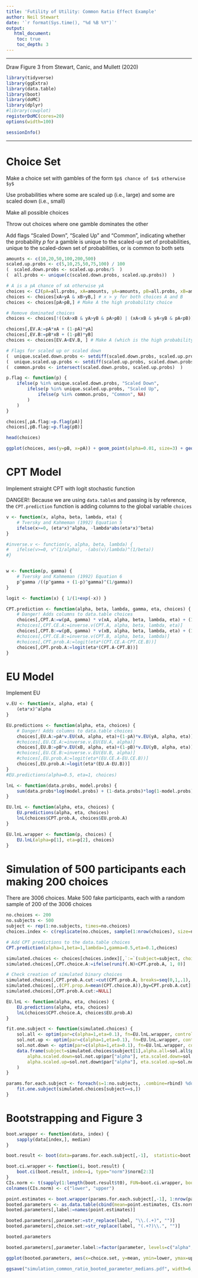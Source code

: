 ```yaml
---
title: 'Futility of Utility: Common Ratio Effect Example'
author: Neil Stewart
date: '`r format(Sys.time(), "%d %B %Y")`'
output: 
   html_document:
    toc: true
    toc_depth: 3 
---
```

---

Draw Figure 3 from Stewart, Canic, and Mullett (2020)

```r
library(tidyverse)
library(ggExtra)
library(data.table)
library(boot)
library(doMC)
library(dplyr)
#library(cowplot)
registerDoMC(cores=20)
options(width=100)
```

```r
sessionInfo()
```

---

# Choice Set

Make a choice set with gambles of the form ``$p$ chance of $x$ otherwise $y$``

Use probabilities where some are scaled up (i.e., large) and some are scaled down (i.e., small)

Make all possible choices

Throw out choices where one gamble dominates the other

Add flags "Scaled Down", "Scaled Up" and "Common", indicating whether the probability $p$ for a gamble is unique to the scaled-up set of probabilities, unique to the scaled-down set of probabilities, or is common to both sets

```r
amounts <- c(10,20,50,100,200,500)
scaled.up.probs <- c(5,10,25,50,75,100) / 100
(  scaled.down.probs <- scaled.up.probs/5  )
(  all.probs <- unique(c(scaled.down.probs, scaled.up.probs))  )

# A is a pA chance of xA otherwise yA
choices <- CJ(pA=all.probs, xA=amounts, yA=amounts, pB=all.probs, xB=amounts, yB=amounts)
choices <- choices[xA>yA & xB>yB,] # x > y for both choices A and B
choices <- choices[pA>pB,] # Make A the high probability choice

# Remove dominated choices
choices <- choices[!((xA>xB & yA>yB & pA>pB) | (xA<xB & yA<yB & pA<pB)),]

choices[,EV.A:=pA*xA + (1-pA)*yA]
choices[,EV.B:=pB*xB + (1-pB)*yB]
choices <- choices[EV.A<EV.B, ] # Make A (which is the high probability choice) have lower EV than B
```

```r
# Flags for scaled up or scaled down
(  unique.scaled.down.probs <- setdiff(scaled.down.probs, scaled.up.probs)  )
(  unique.scaled.up.probs <- setdiff(scaled.up.probs, scaled.down.probs)  )
(  common.probs <- intersect(scaled.down.probs, scaled.up.probs)  )

p.flag <- function(p) {
	ifelse(p %in% unique.scaled.down.probs, "Scaled Down",
		ifelse(p %in% unique.scaled.up.probs, "Scaled Up", 
			ifelse(p %in% common.probs, "Common", NA)
		)
	)
}

choices[,pA.flag:=p.flag(pA)]
choices[,pB.flag:=p.flag(pB)]

head(choices)

ggplot(choices, aes(y=pB, x=pA)) + geom_point(alpha=0.01, size=3) + geom_abline(intercept=0, slope=1) + facet_grid(pA.flag ~pB.flag)
```

# CPT Model

Implement straight CPT with logit stochastic function

DANGER!: Because we are using `data.table`s and passing is by reference, the `CPT.prediction` function is adding columns to the global variable `choices` 

```r
v <- function(x, alpha, beta, lambda, eta) { 
	# Tversky and Kahmeman (1992) Equation 5		
	ifelse(x>=0, (eta*x)^alpha, -lambda*abs(eta*x)^beta) 
} 

#inverse.v <- function(v, alpha, beta, lambda) {
#	ifelse(v>=0, v^(1/alpha), -(abs(v)/lambda)^(1/beta))
#}


w <- function(p, gamma) {
	# Tversky and Kahmeman (1992) Equation 6
	p^gamma /((p^gamma + (1-p)^gamma)^(1/gamma)) 
}

logit <- function(x) { 1/(1+exp(-x)) }

CPT.prediction <- function(alpha, beta, lambda, gamma, eta, choices) {
	# Danger! Adds columns to data.table choices
	choices[,CPT.A:=w(pA, gamma) * v(xA, alpha, beta, lambda, eta) + (1-w(pA, gamma))*v(yA, alpha, beta, lambda, eta)]
	#choices[,CPT.CE.A:=inverse.v(CPT.A, alpha, beta, lambda, eta)]
	choices[,CPT.B:=w(pB, gamma) * v(xB, alpha, beta, lambda, eta) + (1-w(pB, gamma))*v(yB, alpha, beta, lambda, eta)]
	#choices[,CPT.CE.B:=inverse.v(CPT.B, alpha, beta, lambda)]
	#choices[,CPT.prob.A:=logit(eta*(CPT.CE.A-CPT.CE.B))]
	choices[,CPT.prob.A:=logit(eta*(CPT.A-CPT.B))]
}
```

# EU Model

Implement EU

```r
v.EU <- function(x, alpha, eta) {
	(eta*x)^alpha
}

EU.predictions <- function(alpha, eta, choices) {
	# Danger! Adds columns to data.table choices
	choices[,EU.A:=pA*v.EU(xA, alpha, eta)+(1-pA)*v.EU(yA, alpha, eta)]
	#choices[,EU.CE.A:=inverse.v.EU(EU.A, alpha)]
	choices[,EU.B:=pB*v.EU(xB, alpha, eta)+(1-pB)*v.EU(yB, alpha, eta)]
	#choices[,EU.CE.B:=inverse.v.EU(EU.B, alpha)]
	#choices[,EU.prob.A:=logit(eta*(EU.CE.A-EU.CE.B))]
	choices[,EU.prob.A:=logit(eta*(EU.A-EU.B))]
}
#EU.predictions(alpha=0.5, eta=1, choices)

lnL <- function(data.probs, model.probs) {
	sum(data.probs*log(model.probs) + (1-data.probs)*log(1-model.probs))
}

EU.lnL <- function(alpha, eta, choices) {
	EU.predictions(alpha, eta, choices)
	lnL(choices$CPT.prob.A, choices$EU.prob.A)
}

EU.lnL.wrapper <- function(p, choices) {
	EU.lnL(alpha=p[1], eta=p[2], choices)
}
```


# Simulation of 500 participants each making 200 choices

There are 3006 choices. Make 500 fake participants, each with a random sample of 200 of the 3006 choices

```r
no.choices <- 200
no.subjects <- 500
subject <- rep(1:no.subjects, times=no.choices)
choices.index <- c(replicate(no.choices, sample(1:nrow(choices), size=no.subjects)))

# Add CPT predictions to the data.table choices
CPT.prediction(alpha=1,beta=1,lambda=1,gamma=0.5,eta=0.1,choices)

simulated.choices <- choices[choices.index][,`:=`(subject=subject, choice=choices.index)]
simulated.choices[,CPT.choice.A:=ifelse(runif(.N)<CPT.prob.A, 1, 0)]

# Check creation of simulated binary choices
simulated.choices[,CPT.prob.A.cut:=cut(CPT.prob.A, breaks=seq(0,1,.1), include.lowest=TRUE)]
simulated.choices[,.(CPT.prop.A=mean(CPT.choice.A)),by=CPT.prob.A.cut][order(CPT.prob.A.cut),]
simulated.choices[,CPT.prob.A.cut:=NULL]

EU.lnL <- function(alpha, eta, choices) {
	EU.predictions(alpha, eta, choices)
	lnL(choices$CPT.choice.A, choices$EU.prob.A)
}

fit.one.subject <- function(simulated.choices) {
	sol.all <- optim(par=c(alpha=1,eta=0.1), fn=EU.lnL.wrapper, control=list(fnscale= -1), choices=simulated.choices)
	sol.not.up <- optim(par=c(alpha=1,eta=0.1), fn=EU.lnL.wrapper, control=list(fnscale= -1), choices=simulated.choices[pA.flag!="Scaled Up" & pB.flag!="Scaled Up",])
	sol.not.down <- optim(par=c(alpha=1,eta=0.1), fn=EU.lnL.wrapper, control=list(fnscale= -1), choices=simulated.choices[pA.flag!="Scaled Down" & pB.flag!="Scaled Down",])
	data.frame(subject=simulated.choices$subject[1],alpha.all=sol.all$par["alpha"], eta.all=sol.all$par["eta"],
		alpha.scaled.down=sol.not.up$par["alpha"], eta.scaled.down=sol.not.up$par["eta"],
		alpha.scaled.up=sol.not.down$par["alpha"], eta.scaled.up=sol.not.down$par["eta"]
	)
}

params.for.each.subject <- foreach(s=1:no.subjects, .combine=rbind) %dopar% {
	fit.one.subject(simulated.choices[subject==s,])
}
```

# Bootstrapping and Figure 3

```r
boot.wrapper <- function(data, index) {
	sapply(data[index,], median)
}

boot.result <- boot(data=params.for.each.subject[,-1],  statistic=boot.wrapper, R=1001,  parallel="multicore", ncpus=23)

boot.ci.wrapper <- function(i, boot.result) {
    boot.ci(boot.result, index=i, type="norm")$norm[2:3]
}
CIs.norm <- t(sapply(1:length(boot.result$t0), FUN=boot.ci.wrapper, boot.result=boot.result))
colnames(CIs.norm) <- c("lower", "upper")

point.estimates <- boot.wrapper(params.for.each.subject[,-1], 1:nrow(params.for.each.subject))
booted.parameters <- as.data.table(cbind(mean=point.estimates, CIs.norm))
booted.parameters[,label:=names(point.estimates)]

booted.parameters[,parameter:=str_replace(label, "\\.(.+)", "")]
booted.parameters[,choice.set:=str_replace(label, "(.+?)\\.", "")]

booted.parameters

booted.parameters[,parameter.label:=factor(parameter, levels=c("alpha", "eta"), labels=c(expression(alpha), expression(phi)))]

ggplot(booted.parameters, aes(x=choice.set, y=mean, ymin=lower, ymax=upper)) + geom_point() + geom_linerange() + facet_wrap(~parameter.label, scales="free_y", labeller=label_parsed) + theme_classic() + scale_color_brewer(palette = "Dark2") + labs(x="Choice Subset", y="Parameter Value") + scale_x_discrete(labels=c("All Choices", "Scaled Down", "Scaled Up")) + theme(strip.background = element_blank(), strip.text=element_text(size=20))

ggsave("simulation_common_ratio_booted_parameter_medians.pdf", width=6, height=4)
```


